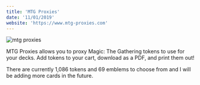 ```yaml
---
title: 'MTG Proxies'
date: '11/01/2019'
website: 'https://www.mtg-proxies.com'
---
```


![mtg proxies](./mtg-proxies.jpg)

MTG Proxies allows you to proxy Magic: The Gathering tokens to use for your decks. Add tokens to your cart, download as a PDF, and print them out!	

There are currently 1,086 tokens and 69 emblems to choose from and I will be adding more cards in the future.